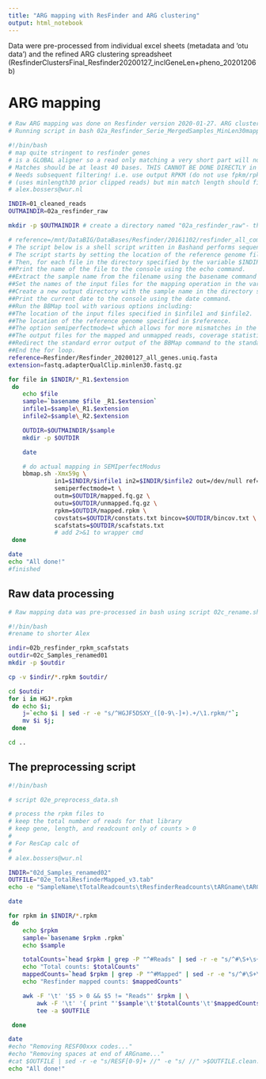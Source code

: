 ```yaml
---
title: "ARG mapping with ResFinder and ARG clustering"
output: html_notebook
---
```


Data were pre-processed from individual excel sheets (metadata and 'otu data') and the refined ARG clustering spreadsheet (ResfinderClustersFinal_Resfinder20200127_inclGeneLen+pheno_20201206b)

# ARG mapping
```bash
# Raw ARG mapping was done on Resfinder version 2020-01-27. ARG clustering is also based on this. 
# Running script in bash 02a_Resfinder_Serie_MergedSamples_MinLen30mapping_semiperfectmode.sh 

#!/bin/bash
# map quite stringent to resfinder genes
# is a GLOBAL aligner so a read only matching a very short part will not be found significant
# Matches should be at least 40 bases. THIS CANNOT BE DONE DIRECTLY in bbmap!!
# Needs subsequent filtering! i.e. use output RPKM (do not use fpkm/rpkm) but filter on bases column >=40
# (uses minlength30 prior clipped reads) but min match length should filter abbaraent mapping of i.e. 16 bp...
# alex.bossers@wur.nl

INDIR=01_cleaned_reads
OUTMAINDIR=02a_resfinder_raw

mkdir -p $OUTMAINDIR # create a directory named "02a_resfinder_raw"- the "-p"option ensures that any necessary parent directories are also created if they don't exist. Overall this above code creates a new directory names "02a_resfinder_raw and ensure that it exists before any further actions are taken in the script. 

# reference=/mnt/DataBIG/DataBases/Resfinder/20161102/resfinder_all_complete_UNIQ2_2016nov.fasta
# The script below is a shell script written in Bashand performs sequence mapping operation on paired-end reads using the BBMap tool
# The script starts by setting the location of the reference genome file in the variable $reference and the extension of the input files in the variable $extension
# Then, for each file in the directory specified by the variable $INDIR that matches the pattern "*_R1.$extension", the script performs the following actions:
##Print the name of the file to the console using the echo command.
##Extract the sample name from the filename using the basename command and save it in the variable $sample.
##Set the names of the input files for the mapping operation in the variables $infile1 and $infile2.
##Create a new output directory with the sample name in the directory specified by $OUTMAINDIR using the mkdir -p command.
##Print the current date to the console using the date command.
##Run the BBMap tool with various options including:
##The location of the input files specified in $infile1 and $infile2.
##The location of the reference genome specified in $reference.
##The option semiperfectmode=t which allows for more mismatches in the read alignment.
##The output files for the mapped and unmapped reads, coverage statistics, and scaffold statistics specified by the options outm, outu, rpkm, covstats, bincov, and scafstats, respectively.
##Redirect the standard error output of the BBMap command to the standard output stream by adding 2>&1 to the command (which is commented out in the script).
##End the for loop.
reference=Resfinder/Resfinder_20200127_all_genes.uniq.fasta 
extension=fastq.adapterQualClip.minlen30.fastq.gz

for file in $INDIR/*_R1.$extension
 do
	echo $file
	sample=`basename $file _R1.$extension`
	infile1=$sample\_R1.$extension
	infile2=$sample\_R2.$extension

	OUTDIR=$OUTMAINDIR/$sample
	mkdir -p $OUTDIR

	date

	# do actual mapping in SEMIperfectModus
	bbmap.sh -Xmx59g \
			 in1=$INDIR/$infile1 in2=$INDIR/$infile2 out=/dev/null ref=$reference \
			 semiperfectmode=t \
			 outm=$OUTDIR/mapped.fq.gz \
			 outu=$OUTDIR/unmapped.fq.gz \
			 rpkm=$OUTDIR/mapped.rpkm \
			 covstats=$OUTDIR/constats.txt bincov=$OUTDIR/bincov.txt \
			 scafstats=$OUTDIR/scafstats.txt
			 # add 2>&1 to wrapper cmd
 done

date
echo "All done!"
#finished
```
## Raw data processing
```bash
# Raw mapping data was pre-processed in bash using script 02c_rename.sh and subsequently run through 02e_preprocess_data.sh as follows to R long tabular format.

#!/bin/bash
#rename to shorter Alex

indir=02b_resfinder_rpkm_scafstats
outdir=02c_Samples_renamed01
mkdir -p $outdir

cp -v $indir/*.rpkm $outdir/

cd $outdir
for i in HGJ*.rpkm
 do echo $i; 
    j=`echo $i | sed -r -e "s/^HGJF5DSXY_([0-9\-]+).+/\1.rpkm/"`;
    mv $i $j;
 done

cd ..
```
## The preprocessing script
```bash
#!/bin/bash

# script 02e_preprocess_data.sh

# process the rpkm files to
# keep the total number of reads for that library
# keep gene, length, and readcount only of counts > 0
#
# For ResCap calc of 
#
# alex.bossers@wur.nl

INDIR="02d_Samples_renamed02"
OUTFILE="02e_TotalResfinderMapped_v3.tab"
echo -e "SampleName\tTotalReadcounts\tResfinderReadcounts\tARGname\tARGlength\tMappedCount\tFPK_alx" > $OUTFILE

date

for rpkm in $INDIR/*.rpkm
 do
	echo $rpkm
	sample=`basename $rpkm .rpkm`
	echo $sample

	totalCounts=`head $rpkm | grep -P "^#Reads" | sed -r -e "s/^#\S+\s+([0-9]+).*/\1/"`
	echo "Total counts: $totalCounts"
	mappedCounts=`head $rpkm | grep -P "^#Mapped" | sed -r -e "s/^#\S+\s+([0-9]+).*/\1/"`
	echo "Resfinder mapped counts: $mappedCounts"

	awk -F '\t' '$5 > 0 && $5 != "Reads"' $rpkm | \
		awk -F '\t' '{ print "'$sample'\t'$totalCounts'\t'$mappedCounts'" "\t" $1 "\t" $2 "\t" $5 "\t" ( $5 / $2 ) * 10^3 }' | \
		tee -a $OUTFILE

 done

date
#echo "Removing RESF00xxx codes..."
#echo "Removing spaces at end of ARGname..."
#cat $OUTFILE | sed -r -e "s/RESF[0-9]+ //" -e "s/ //" >$OUTFILE.clean.tab
echo "All done!"
```